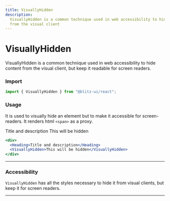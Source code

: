 ```yaml
---
title: VisuallyHidden
description:
  VisuallyHidden is a common technique used in web accessibility to hide content
  from the visual client
---
```


# VisuallyHidden

VisuallyHidden is a common technique used in web accessibility to hide content
from the visual client, but keep it readable for screen readers.

### Import

```js
import { VisuallyHidden } from "@blitz-ui/react";
```

### Usage

It is used to visually hide an element but to make it accessible for
screen-readers. It renders html `<span>` as a proxy.

<ComponentContainer>
  <Heading>Title and description</Heading>
  <VisuallyHidden>This will be hidden</VisuallyHidden>
</ComponentContainer>

```jsx
<div>
  <Heading>Title and description</Heading>
  <VisuallyHidden>This will be hidden</VisuallyHidden>
</div>
```

---

### Accessibility

`VisuallyHidden` has all the styles necessary to hide it from visual clients,
but keep it for screen readers.

---
